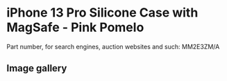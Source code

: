 
# iPhone 13 Pro Silicone Case with MagSafe - Pink Pomelo

Part number, for search engines, auction websites and such: MM2E3ZM/A

## Image gallery

<div style={{ width: "768px" }}>
  <GalleryComponent
    images={[
      {
        original: "/everysource/MM2E3.png",
        thumbnail: "/everypreview/MM2E3.png",
      },
      {
        original: "/everysource/MM2E3_AV1.png",
        thumbnail: "/everypreview/MM2E3_AV1.png",
      },
      {
        original: "/everysource/MM2E3_AV2.png",
        thumbnail: "/everypreview/MM2E3_AV2.png",
      },
      {
        original: "/everysource/MM2E3_AV3.png",
        thumbnail: "/everypreview/MM2E3_AV3.png",
      },
      {
        original: "/everysource/MM2E3_AV4.png",
        thumbnail: "/everypreview/MM2E3_AV4.png",
      },
      {
        original: "/everysource/MM2E3_AV5.png",
        thumbnail: "/everypreview/MM2E3_AV5.png",
      }
    ]}
  />
</div>